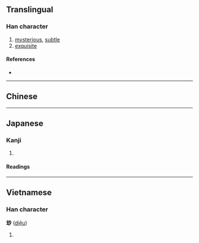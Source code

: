 {{character info/new}}
{{also|妙}}
==Translingual==

===Han character===
{{Han char|rn=95|rad=玄|as=04|sn=9|four=09720|canj=YIFH|ids=⿰玄少}}

# [[mysterious]], [[subtle]]
# [[exquisite]]

====References====
* {{Han ref|kx=0725.020|dkj=20815|dj=1135.010|hdz=10287.040|uh=7385|ud=29573|bh=CFC6|bd=53190}}

----

==Chinese==
{{zh-see|妙|v}}

----

==Japanese==

===Kanji===
{{ja-kanji|grade=|rs=玄04}}

# {{defn|lang=ja|sort=玄04}}

====Readings====
{{ja-readings
|on=みょう
|kun=たえ-
}}

----

==Vietnamese==

===Han character===
'''玅''' ([[diệu]])

# {{defn|lang=vi}}

{{cln|vi|Han tu}}